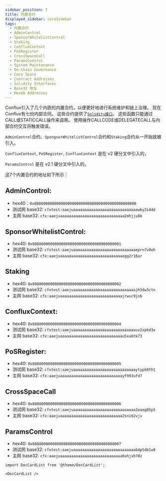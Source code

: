 ```yaml
---
sidebar_position: 7
title: 内置合约
displayed_sidebar: coreSidebar
tags:
  - 内置合约
  - AdminControl
  - SponsorWhitelistControl
  - Staking
  - ConfluxContext
  - PoSRegister
  - CrossSpaceCall
  - ParamsControl
  - System Maintenance
  - On-Chain Governance
  - Core Space
  - Contract Addresses
  - Solidity Interfaces
  - Base32 地址
  - Hex40 Addresses
---
```


Conflux引入了几个内嵌的内置合约，以便更好地进行系统维护和链上治理。 现在Conflux有七份内部合同。 这些合约提供了[`Solidity接口`](https://github.com/Conflux-Chain/conflux-rust/tree/master/internal_contract/contracts)。 这些函数只能通过CALL或STATICCALL操作来调用。 使用操作CALLCODE或DELEGATECALL与内部合约交互将触发错误。

`AdminControl`合约、`SpongsorWhitelistControl`合约和`Staking`合约从一开始就被引入。

`ConfluxContext`, `PoSRegister`, `ConfluxContext` 是在 v2 硬分叉中引入的， 

`ParamsControl` 是在 v2.1 硬分叉中引入的。 

这7个内置合约的地址如下所示：

## AdminControl:

- hex40：`0x0888000000000000000000000000000000000000000000`
- 测试网 base32: `cfxtest:aaejuaaaaaaaaaaaaaaaaaaaaaaaaaaaaawby2s44d`
- 主网 base32: `cfx:aaejuaaaaaaaaaaaaaaaaaaaaaaaaaaaaa2mhjju8k`

## SponsorWhitelistControl:

- hex40: `0x0888000000000000000000000000000000000001`
- 测试网 base32: `cfxtest:aaejuaaaaaaaaaaaaaaaaaaaaaaaaaaaaeprn7v0eh`
- 主网 base32: `cfx:aaejuaaaaaaaaaaaaaaaaaaaaaaaaaaaaegg2r16ar`

## Staking

- hex40: `0x0888000000000000000000000000000000000002`
- 测试网 base32: `cfxtest:aaejuaaaaaaaaaaaaaaaaaaaaaaaaaaaajh3dw3ctn`
- 主网 base32: `cfx:aaejuaaaaaaaaaaaaaaaaaaaaaaaaaaaajrwuc9jnb`

## ConfluxContext:

- hex40: `0x0888000000000000000000000000000000000004`
- 测试网 base32: `cfxtest:aaejuaaaaaaaaaaaaaaaaaaaaaaaaaaaauv2xpkd3x`
- 主网 base32: `cfx:aaejuaaaaaaaaaaaaaaaaaaaaaaaaaaaau5xa6tk73`

## PoSRegister:

- hex40: `0x0888000000000000000000000000000000000005`
- 测试网 base32: `cfxtest:aaejuaaaaaaaaaaaaaaaaaaaaaaaaaaaaytypk0th1`
- 主网 base32: `cfx:aaejuaaaaaaaaaaaaaaaaaaaaaaaaaaaayf993ufd7`

## CrossSpaceCall

- hex40: `0x0888000000000000000000000000000000000006`
- 测试网 base32: `cfxtest:aaejuaaaaaaaaaaaaaaaaaaaaaaaaaaaa2eaeg85p5`
- 主网 base32: `cfx:aaejuaaaaaaaaaaaaaaaaaaaaaaaaaaaa2sn102vjv`

## ParamsControl

- hex40: `0x0888000000000000000000000000000000000007`
- 测试网 base32: `cfxtest:aaejuaaaaaaaaaaaaaaaaaaaaaaaaaaaa64p5db1w9`
- 主网 base32: `cfx:aaejuaaaaaaaaaaaaaaaaaaaaaaaaaaaa6uhjxh70z`

```mdx-code-block
import DocCardList from '@theme/DocCardList';

<DocCardList />
```
